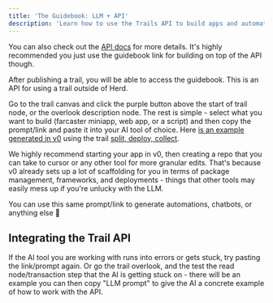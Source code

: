 ```yaml
---
title: 'The Guidebook: LLM + API'
description: 'Learn how to use the Trails API to build apps and automations'
---
```


<Note>You can also check out the [API docs](../api-reference/introduction) for more details. It's highly recommended you just use the guidebook link for building on top of the API though.</Note>

After publishing a trail, you will be able to access the guidebook. This is an API for using a trail outside of Herd.

Go to the trail canvas and click the purple button above the start of trail node, or the overlook description node. The rest is simple - select what you want to build (farcaster miniapp, web app, or a script) and then copy the prompt/link and paste it into your AI tool of choice. Here [is an example generated in v0](https://v0.dev/chat/trail-api-implementation-Ipk7PqiYLXy) using the trail [split, deploy, collect](https://herd.eco/trails/019798af-793b-77e3-9e3f-afc3bcb06da8/overlook).

We highly recommend starting your app in v0, then creating a repo that you can take to cursor or any other tool for more granular edits. That's because v0 already sets up a lot of scaffolding for you in terms of package management, frameworks, and deployments - things that other tools may easily mess up if you're unlucky with the LLM.

You can use this same prompt/link to generate automations, chatbots, or anything else 🙂

## Integrating the Trail API

If the AI tool you are working with runs into errors or gets stuck, try pasting the link/prompt again. Or go the trail overlook, and the test the read node/transaction step that the AI is getting stuck on - there will be an example you can then copy "LLM prompt" to give the AI a concrete example of how to work with the API. 